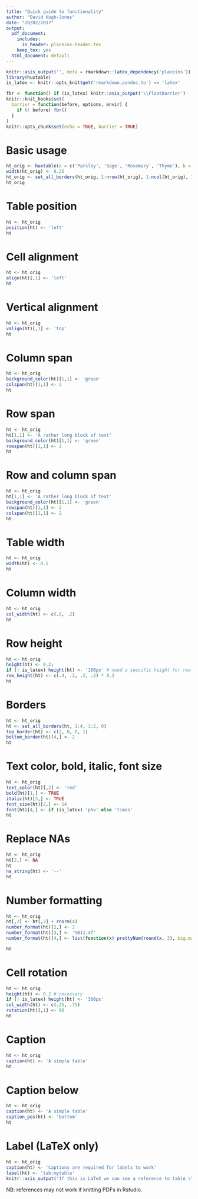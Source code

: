 ```yaml
---
title: "Quick guide to functionality"
author: "David Hugh-Jones"
date: "20/02/2017"
output:
  pdf_document:
    includes:
      in_header: placeins-header.tex
    keep_tex: yes
  html_document: default
---
```



```r
knitr::asis_output('', meta = rmarkdown::latex_dependency('placeins'))
library(huxtable)
is_latex <- knitr::opts_knit$get('rmarkdown.pandoc.to') == 'latex'

fbr <- function() if (is_latex) knitr::asis_output('\\FloatBarrier')
knitr::knit_hooks$set(
  barrier = function(before, options, envir) {
    if (! before) fbr()
  }
)
knitr::opts_chunk$set(echo = TRUE, barrier = TRUE)

```

# Basic usage

```r
ht_orig <- huxtable(a = c('Parsley', 'Sage', 'Rosemary', 'Thyme'), b = 10 ^ (2:5)) 
width(ht_orig) <- 0.25
ht_orig <- set_all_borders(ht_orig, 1:nrow(ht_orig), 1:ncol(ht_orig), 1)
ht_orig
```

# Table position

```r
ht <- ht_orig
position(ht) <- 'left'
ht
```

# Cell alignment

```r
ht <- ht_orig
align(ht)[,1] <- 'left'
ht

```

# Vertical alignment

```r
ht <- ht_orig
valign(ht)[,1] <- 'top'
ht

```

# Column span

```r

ht <- ht_orig
background_color(ht)[1,1] <- 'green'
colspan(ht)[1,1] <- 2
ht   

```

# Row span

```r
ht <- ht_orig
ht[1,1] <- 'A rather long block of text'
background_color(ht)[1,1] <- 'green'
rowspan(ht)[1,1] <- 2
ht   

```


# Row and column span

```r
ht <- ht_orig
ht[1,1] <- 'A rather long block of text'
background_color(ht)[1,1] <- 'green'
rowspan(ht)[1,1] <- 2
colspan(ht)[1,1] <- 2
ht   

```

# Table width

```r
ht <- ht_orig
width(ht) <- 0.5
ht

```

# Column width

```r
ht <- ht_orig
col_width(ht) <- c(.8, .2)
ht

```

# Row height

```r
ht <- ht_orig
height(ht) <- 0.2; 
if (! is_latex) height(ht) <- '100px' # need a specific height for row heights to work in HTML
row_height(ht) <- c(.4, .2, .2, .2) * 0.2
ht

```

# Borders

```r
ht <- ht_orig
ht <- set_all_borders(ht, 1:4, 1:2, 0)
top_border(ht) <- c(2, 0, 0, 1)
bottom_border(ht)[4,] <- 2 
ht

```

# Text color, bold, italic, font size

```r
ht <- ht_orig
text_color(ht)[,2] <- 'red'
bold(ht)[1,] <- TRUE
italic(ht)[3,] <- TRUE
font_size(ht)[2,] <- 14
font(ht)[4,] <- if (is_latex) 'phv' else 'times' 
ht

```

# Replace NAs

```r
ht <- ht_orig
ht[2,] <- NA
ht
na_string(ht) <- '--'
ht

```

# Number formatting

```r
ht <- ht_orig
ht[,2] <- ht[,2] + rnorm(4)
number_format(ht)[2,] <- 2
number_format(ht)[3,] <- '%011.4f'
number_format(ht)[4,] <- list(function(x) prettyNum(round(x, 3), big.mark = ','))

ht

```

# Cell rotation

```r
ht <- ht_orig
height(ht) <- 0.2 # necessary
if (! is_latex) height(ht) <- '300px'
col_width(ht) <- c(.25, .75)
rotation(ht)[,1] <- 90
ht

```

# Caption

```r
ht <- ht_orig
caption(ht) <- 'A simple table'
ht

```

# Caption below

```r
ht <- ht_orig
caption(ht) <- 'A simple table'
caption_pos(ht) <- 'bottom'
ht

```

# Label (LaTeX only)

```r
ht <- ht_orig
caption(ht) <- 'Captions are required for labels to work'
label(ht) <- 'tab:mytable'
knitr::asis_output('If this is LaTeX we can see a reference to table \\ref{tab:mytable}.')
```

NB: references may not work if knitting PDFs in Rstudio. 

